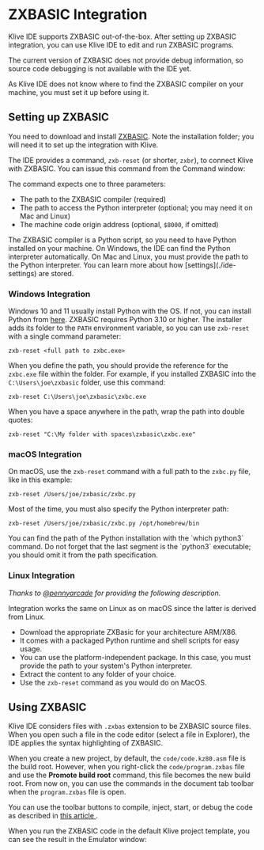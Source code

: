 

# ZXBASIC Integration

Klive IDE supports ZXBASIC out-of-the-box. After setting up ZXBASIC integration, you can use Klive IDE to edit and run ZXBASIC programs.

<Callout type="info" emoji="💡">
The current version of ZXBASIC does not provide debug information, so source code debugging is not available with the IDE yet.
</Callout>

As Klive IDE does not know where to find the ZXBASIC compiler on your machine, you must set it up before using it.

## Setting up ZXBASIC

You need to download and install [ZXBASIC](https://zxbasic.readthedocs.io/en/latest/archive/). Note the installation folder; you will need it to set up the integration with Klive.

The IDE provides a command, `zxb-reset` (or shorter, `zxbr`), to connect Klive with ZXBASIC. You can issue this command from the Command window:

<ClickableImage src="/images/working-with-ide/zxb-reset.png" width="770" />

The command expects one to three parameters:
- The path to the ZXBASIC compiler (required)
- The path to access the Python interpreter (optional; you may need it on Mac and Linux)
- The machine code origin address (optional, `$8000`, if omitted)

<Callout type="info" emoji="💡">
The ZXBASIC compiler is a Python script, so you need to have Python installed on your machine. On Windows, the IDE can find the Python interpreter automatically. On Mac and Linux, you must provide the path to the Python interpreter.
</Callout>

<Callout type="info" emoji="💡">
You can learn more about how [settings](./ide-settings) are stored.
</Callout>

### Windows Integration

Windows 10 and 11 usually install Python with the OS. If not, you can install Python from [here](https://www.python.org/downloads/). ZXBASIC requires Python 3.10 or higher. The installer adds its folder to the `PATH` environment variable, so you can use `zxb-reset` with a single command parameter:

```text
zxb-reset <full path to zxbc.exe>
```

When you define the path, you should provide the reference for the `zxbc.exe` file within the folder. For example, if you installed ZXBASIC into the `C:\Users\joe\zxbasic` folder, use this command:

```text
zxb-reset C:\Users\joe\zxbasic\zxbc.exe
```

When you have a space anywhere in the path, wrap the path into double quotes:

```text
zxb-reset "C:\My folder with spaces\zxbasic\zxbc.exe"
```

### macOS Integration

On macOS, use the `zxb-reset` command with a full path to the `zxbc.py` file, like in this example:

```text
zxb-reset /Users/joe/zxbasic/zxbc.py
```

Most of the time, you must also specify the Python interpreter path:

```text
zxb-reset /Users/joe/zxbasic/zxbc.py /opt/homebrew/bin
```

<Callout type="info" emoji="💡">
You can find the path of the Python installation with the `which python3` command. Do not forget that the last segment is the `python3` executable; you should omit it from the path specification.
</Callout>

### Linux Integration

*Thanks to [@pennyarcade](https://github.com/pennyarcade) for providing the following description.*

Integration works the same on Linux as on macOS since the latter is derived from Linux.

- Download the appropriate ZXBasic for your architecture ARM/X86.
- It comes with a packaged Python runtime and shell scripts for easy usage.
- You can use the platform-independent package. In this case, you must provide the path to your system's Python interpreter.
- Extract the content to any folder of your choice.
- Use the `zxb-reset` command as you would do on MacOS.

## Using ZXBASIC

Klive IDE considers files with `.zxbas` extension to be ZXBASIC source files. When you open such a file in the code editor (select a file in Explorer), the IDE applies the syntax highlighting of ZXBASIC.

When you create a new project, by default, the `code/code.kz80.asm` file is the build root. However, when you right-click the `code/program.zxbas` file and use the **Promote build root** command, this file becomes the new build root. From now on, you can use the commands in the document tab toolbar when the `program.zxbas` file is open.

<ClickableImage src="/images/working-with-ide/zxb-actions.png" width="725" />

You can use the toolbar buttons to compile, inject, start, or debug the code as described in [this article ](../getting-started/creating-project#build-root-commands).

When you run the ZXBASIC code in the default Klive project template, you can see the result in the Emulator window:

<ClickableImage src="/images/working-with-ide/zxb-running.png" width="480" />
